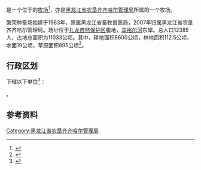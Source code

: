 {{中国乡级行政区|23/02/27/501/000
|行政区全称           = {{PAGENAMEBASE}}
|上级行政区           = [[黑龙江省农垦齐齐哈尔管理局|黑龙江省农垦齐齐哈尔管理局]]
}}

'''{{PAGENAMEBASE}}'''是一个位于{{PRC admin/fullname|23/02/27/501/000|3}}的[[牧场|牧场]]<ref>{{PRC admin/ref sgc|{{PRC admin/parent|23/02/27/501/000}}}}</ref>，亦是[[黑龙江省农垦齐齐哈尔管理局|黑龙江省农垦齐齐哈尔管理局]]所属的一个牧场。

繁荣种畜场始建于1963年，原属黑龙江省畜牧兽医局，2007年归属黑龙江省农垦齐齐哈尔管理局。场址位于[[扎龙自然保护区|扎龙自然保护区]]腹地，[[乌裕尔河|乌裕尔河]]东岸。总人口12385人，占地总面积为11033公顷。其中，耕地面积8600公顷，林地面积112.5公顷，水面19公顷，草原面积895公顷<ref>{{cite web |title=繁荣种畜场 |url=http://zw.chinabdh.com/frzcc/index.jhtml |website=黑龙江省农垦总局}}</ref>。

== 行政区划 ==
{{PAGENAMEBASE}}下辖以下单位<ref>{{PRC admin/ref sgc|23/02/27/501/000}}</ref>：

{{PRC admin/children|23/02/27/501/000}}。

== 参考资料 ==
{{reflist}}

{{黑龙江行政区划小作品}}
{{PRC admin/navcat|23/02/27/501/000}}
{{黑龙江省农垦总局}}

[[Category:黑龙江省农垦齐齐哈尔管理局|Category:黑龙江省农垦齐齐哈尔管理局]]